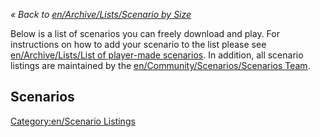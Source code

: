 <noinclude>

{{en/Warning|Do not edit this '''template''' to add a scenario; please see [[en/Community/Scenarios/Scenarios Team#procedure-to-add-a-scenario|the "Procedure to add a scenario"]].}}

</noinclude><includeonly>

''« Back to [[en/Archive/Lists/Scenario by Size]]''

Below is a list of scenarios you can freely download and play. For instructions on how to add your scenario to the list please see [[en/Archive/Lists/List of player-made scenarios]]. In addition, all scenario listings are maintained by the [[en/Community/Scenarios/Scenarios Team]].

==Scenarios==

</includeonly>


[[Category:en/Scenario Listings]]
